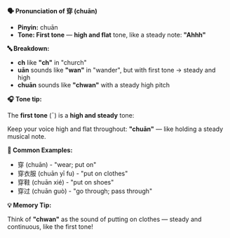 **🗣️ Pronunciation of 穿 (chuān)**

- **Pinyin:** chuān
- **Tone: First tone** — **high and flat** tone, like a steady note: **"Ahhh"**

**🔤 Breakdown:**

- **ch** like **"ch"** in "church"
- **uān** sounds like **"wan"** in "wander", but with first tone → steady and high
- **chuān** sounds like **"chwan"** with a steady high pitch

**🎧 Tone tip:**

The **first tone** (ˉ) is a **high and steady** tone:

Keep your voice high and flat throughout: **"chuān"** — like holding a steady musical note.

**📝 Common Examples:**

- 穿 (chuān) - "wear; put on"
- 穿衣服 (chuān yī fu) - "put on clothes"
- 穿鞋 (chuān xié) - "put on shoes"
- 穿过 (chuān guò) - "go through; pass through"

**💡 Memory Tip:**

Think of **"chwan"** as the sound of putting on clothes — steady and continuous, like the first
tone!

